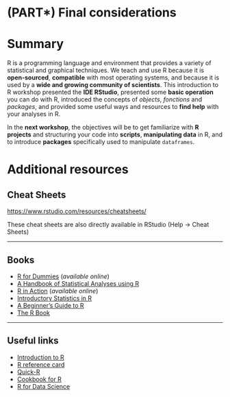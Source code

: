 # (PART\*) Final considerations {-}

# Summary

R is a programming language and environment that provides a variety of statistical and graphical techniques. We teach and use R because it is **open-sourced**, **compatible** with most operating systems, and because it is used by a **wide and growing community of scientists**. This introduction to R workshop presented the **IDE RStudio**, presented some **basic operation** you can do with R, introduced the concepts of *objects*, *fonctions* and *packages*, and provided some useful ways and resources to **find help** with your analyses in R.

In the **next workshop**, the objectives will be to get familiarize with **R projects** and structuring your code into **scripts**, **manipulating data** in R, and to introduce **packages** specifically used to manipulate `dataframes`.

# Additional resources

## Cheat Sheets

<https://www.rstudio.com/resources/cheatsheets/>

These cheat sheets are also directly available in RStudio (Help -\>
Cheat Sheets)

------------------------------------------------------------------------

## Books

-   [R for Dummies](http://sgpwe.izt.uam.mx/files/users/uami/gma/R_for_dummies.pdf) (*available online*)
-   [A Handbook of Statistical Analyses using R](https://www.routledge.com/A-Handbook-of-Statistical-Analyses-using-R/Hothorn-Everitt/p/book/9781482204582)
-   [R in Action](https://www.manning.com/books/r-in-action) (*available online*)
-   [Introductory Statistics in R](https://www.springer.com/gp/book/9780387790534)
-   [A Beginner's Guide to R](https://link-springer-com.proxy3.library.mcgill.ca/book/10.1007/978-0-387-93837-0)
-   [The R Book](https://www.wiley.com/en-us/The+R+Book%2C+2nd+Edition-p-9780470973929)

------------------------------------------------------------------------

## Useful links

- [Introduction to R](https://cran.r-project.org/doc/manuals/r-release/R-intro.html)
- [R reference card](https://cran.r-project.org/doc/contrib/Baggott-refcard-v2.pdf)
- [Quick-R](https://www.statmethods.net)
- [Cookbook for R](http://cookbook-r.com)
- [R for Data Science](http://r4ds.had.co.nz/index.html)

